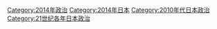 {{Year by category
| m = 2
| c = 0
| d = 1
| y = 4
| cat = 日本政治
| in =
| parent = 2010年代日本政治
| subcat = 2014年日本
| sortkey = {{PAGENAME}}
}}

[[Category:2014年政治|Category:2014年政治]]
[[Category:2014年日本|Category:2014年日本]]
[[Category:2010年代日本政治|Category:2010年代日本政治]]
[[Category:21世纪各年日本政治|Category:21世纪各年日本政治]]